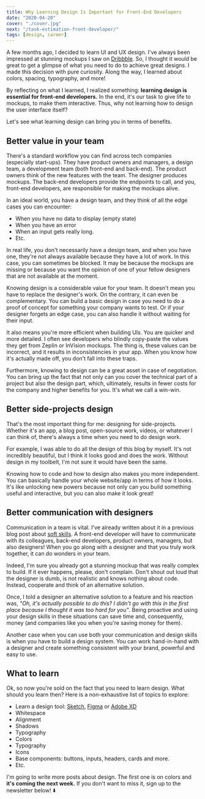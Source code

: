 ```yaml
---
title: Why Learning Design Is Important for Front-End Developers
date: "2020-04-20"
cover: "./cover.jpg"
next: "/task-estimation-front-developer/"
tags: [design, career]
---
```


A few months ago, I decided to learn UI and UX design. I've always been impressed at stunning mockups I saw on [Dribbble](https://dribbble.com/). So, I thought it would be great to get a glimpse of what you need to do to achieve great designs. I made this decision with pure curiosity. Along the way, I learned about colors, spacing, typography, and more!

By reflecting on what I learned, I realized something: **learning design is essential for front-end developers.** In the end, it's our task to give life to mockups, to make them interactive. Thus, why not learning how to design the user interface itself?

Let's see what learning design can bring you in terms of benefits.

## Better value in your team

There's a standard workflow you can find across tech companies (especially start-ups). They have product owners and managers, a design team, a development team (both front-end and back-end). The product owners think of the new features with the team. The designer produces mockups. The back-end developers provide the endpoints to call, and you, front-end developers, are responsible for making the mockups alive.

In an ideal world, you have a design team, and they think of all the edge cases you can encounter:

- When you have no data to display (empty state)
- When you have an error
- When an input gets really long.
- Etc.

In real life, you don't necessarily have a design team, and when you have one, they're not always available because they have a lot of work. In this case, you can sometimes be blocked. It may be because the mockups are missing or because you want the opinion of one of your fellow designers that are not available at the moment.

Knowing design is a considerable value for your team. It doesn't mean you have to replace the designer's work. On the contrary, it can even be complementary. You can build a basic design in case you need to do a proof of concept for something your company wants to test. Or if your designer forgets an edge case, you can also handle it without waiting for their input.

It also means you're more efficient when building UIs. You are quicker and more detailed. I often see developers who blindly copy-paste the values they get from Zeplin or InVision mockups. The thing is, these values can be incorrect, and it results in inconsistencies in your app. When you know how it's actually made off, you don't fall into these traps.

Furthermore, knowing to design can be a great asset in case of negotiation. You can bring up the fact that not only can you cover the technical part of a project but also the design part, which, ultimately, results in fewer costs for the company and higher benefits for you. It's what we call a win-win.

## Better side-projects design

That's the most important thing for me: designing for side-projects. Whether it's an app, a blog post, open-source work, videos, or whatever I can think of, there's always a time when you need to do design work.

For example, I was able to do all the design of this blog by myself. It's not incredibly beautiful, but I think it looks good and does the work. Without design in my toolbelt, I'm not sure it would have been the same.

Knowing how to code and how to design also makes you more independent. You can basically handle your whole website/app in terms of how it looks. It's like unlocking new powers because not only can you build something useful and interactive, but you can also make it look great!

## Better communication with designers

Communication in a team is vital. I've already written about it in a previous blog post about [soft skills](https://thomlom.dev/soft-skills-developers/). A front-end developer will have to communicate with its colleagues, back-end developers, product owners, managers, but also designers! When you go along with a designer and that you truly work together, it can do wonders in your team.

Indeed, I'm sure you already got a stunning mockup that was really complex to build. If it ever happens, please, don't complain. Don't shout out loud that the designer is dumb, is not realistic and knows nothing about code. Instead, cooperate and think of an alternative solution.

Once, I told a designer an alternative solution to a feature and his reaction was, _"Oh, it's actually possible to do this? I didn't go with this in the first place because I thought it was too hard for you"_. Being proactive and using your design skills in these situations can save time and, consequently, money (and companies like you when you're saving money for them).

Another case when you can use both your communication and design skills is when you have to build a design system. You can work hand-in-hand with a designer and create something consistent with your brand, powerful and easy to use.

## What to learn

Ok, so now you're sold on the fact that you need to learn design. What should you learn then? Here is a non-exhaustive list of topics to explore:

- Learn a design tool: [Sketch](https://www.sketch.com/), [Figma](https://www.figma.com/) or [Adobe XD](https://www.adobe.com/products/xd.html)
- Whitespace
- Alignment
- Shadows
- Typography
- Colors
- Typography
- Icons
- Base components: buttons, inputs, headers, cards and more.
- Etc.

I'm going to write more posts about design. The first one is on colors and **it's coming the next week.** If you don't want to miss it, sign up to the newsletter below! ⬇️
